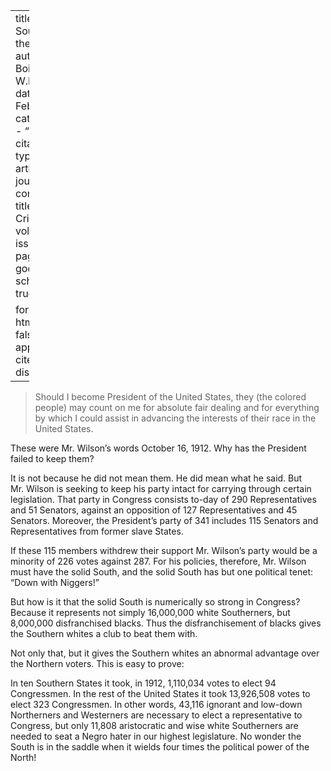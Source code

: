 
---
title: 'The South in the Saddle'
author: Du Bois, W.E.B.
date: Feb. 1914
categories: 
  - ""
citation: 
  type: article-journal
  container-title: The Crisis
  volume: 7
  issue: 4
  page: 188
google-scholar: true

format:
  html:
    toc: false
    appendix-cite-as: display
---



> Should I become President of the United States, they (the colored
people) may count on me for absolute fair dealing and for everything by
which I could assist in advancing the interests of their race in the
United States.

These were Mr. Wilson's words October 16, 1912. Why has the President failed to keep them?

It is not because he did not mean them. He did mean what he said. But
Mr. Wilson is seeking to keep his party intact for carrying through
certain legislation. That party in Congress consists to-day of 290
Representatives and 51 Senators, against an opposition of 127
Representatives and 45 Senators. Moreover, the President's party of 341
includes 115 Senators and Representatives from former slave States.

If these 115 members withdrew their support Mr. Wilson's party would be
a minority of 226 votes against 287. For his policies, therefore, Mr.
Wilson must have the solid South, and the solid South has but one
political tenet: "Down with Niggers!"

But how is it that the solid South is numerically so strong in Congress?
Because it represents not simply 16,000,000 white Southerners, but 8,000,000 disfranchised blacks. Thus the disfranchisement of blacks gives
the Southern whites a club to beat them with.

Not only that, but it gives the Southern whites an abnormal advantage
over the Northern voters. This is easy to prove:

In ten Southern States it took, in 1912, 1,110,034 votes to elect 94
Congressmen. In the rest of the United States it took 13,926,508 votes
to elect 323 Congressmen. In other words, 43,116 ignorant and low-down
Northerners and Westerners are necessary to elect a representative to
Congress, but only 11,808 aristocratic and wise white Southerners are
needed to seat a Negro hater in our highest legislature. No wonder the
South is in the saddle when it wields four times the political power of the North!

